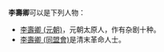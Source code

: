'''李壽卿'''可以是下列人物：
*[[李壽卿_(元朝)|李壽卿 (元朝)]]，元朝太原人，作有杂剧十种。
*[[李壽卿_(同盟會)|李壽卿 (同盟會)]]是清末革命人士。

{{disambig|Cat=三字李姓人名消歧義}}